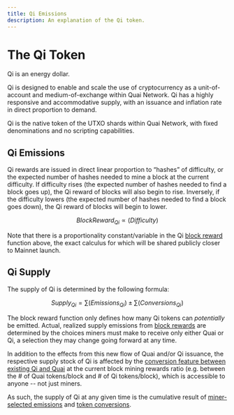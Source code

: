 ```yaml
---
title: Qi Emissions
description: An explanation of the Qi token.
---
```


# The Qi Token

Qi is an energy dollar.

Qi is designed to enable and scale the use of cryptocurrency as a unit-of-account and medium-of-exchange within Quai Network. Qi has a highly responsive and accommodative supply, with an issuance and inflation rate in direct proportion to demand.

Qi is the native token of the UTXO shards within Quai Network, with fixed denominations and no scripting capabilities.

## Qi Emissions

Qi rewards are issued in direct linear proportion to “hashes” of difficulty, or the expected number of hashes needed to mine a block at the current difficulty. If difficulty rises (the expected number of hashes needed to find a block goes up), the Qi reward of blocks will also begin to rise. Inversely, if the difficulty lowers (the expected number of hashes needed to find a block goes down), the Qi reward of blocks will begin to lower.

$$
Block Reward_{Qi}  ∝ (Difficulty)
$$

Note that there is a proportionality constant/variable in the Qi [block reward](/learn/tokenomics/token-dynamics/block-rewards/block-rewards) function above, the exact calculus for which will be shared publicly closer to Mainnet launch.

## Qi Supply

The supply of Qi is determined by the following formula:

$$
Supply_{Qi} = ∑(Emissions_{Qi}) ± ∑(Conversions_{Qi})
$$

The block reward function only defines how many Qi tokens can _potentially_ be emitted. Actual, realized supply emissions from [block rewards](/learn/tokenomics/token-dynamics/block-rewards/block-rewards) are determined by the choices miners must make to receive only either Quai or Qi, a selection they may change going forward at any time.

In addition to the effects from this new flow of Quai and/or Qi issuance, the respective supply stock of Qi is affected by the [conversion feature between existing Qi and Quai](/learn/tokenomics/token-dynamics/conversions/conversions) at the current block mining rewards ratio (e.g. between the # of Quai tokens/block and # of Qi tokens/block), which is accessible to anyone -- not just miners.

As such, the supply of Qi at any given time is the cumulative result of [miner-selected emissions](/learn/tokenomics/token-dynamics/block-rewards/block-rewards) and [token conversions](/learn/tokenomics/token-dynamics/conversions/conversions).
